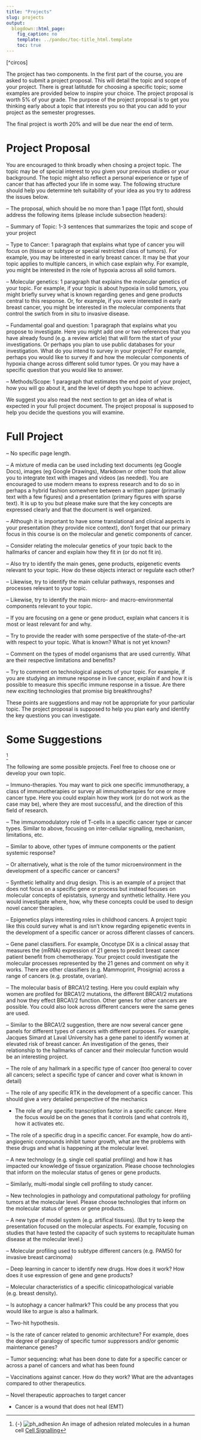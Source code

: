 ```yaml
---
title: "Projects"
slug: projects
output: 
  blogdown::html_page: 
    fig_caption: no
    template: ../pandoc/toc-title_html.template
    toc: true
---
```

[^circos]

The project has two components. In the first part of the course, you are asked to submit
a project proposal. This will detail the topic and scope of your project. There is great latitutde for choosing a specific topic; some examples are provided below to inspire your choice. The project 
proposal is worth $5\%$ of your grade. The purpose of the project proposal is to get you thinking early about a topic that interests you so that you can add to your project as the semester progresses.

The final project is worth 20% and will be due near the end of term.

# Project Proposal

You are encouraged to think broadly when chosing a project topic. The topic may be of special interest to you given your previous studies or your background. The topic might also reflect a personal experience or type of cancer that has affected your life in some way. The following structure should help you determine teh suitability of your idea as you try to address the issues below. 

-- The proposal, which should be no more than 1 page (11pt font), should address the following items (please include subsection headers):

-- Summary of Topic: 1-3 sentences that summarizes the topic and scope of your project

-- Type to Cancer: 1 paragraph that explains what type of cancer you will focus on (tissue or subtype or special restricted class of tumors). For example, you may be interested in early breast cancer. It may be that your topic applies to multiple cancers, in which case explain why. For example, you might be interested in the role of hypoxia across all solid tumors.

-- Molecular genetics: 1 paragraph that explains the molecular genetics of your topic. For example, if your topic is about hypoxia in solid tumors, you might briefly survey what is known regarding genes and gene products central to this response. Or, for example, if you were interested in early breast cancer, you might be interested in the molecular components that control the swtich from in situ to invasive disease.

-- Fundamental goal and question: 1 paragraph that explains what you propose to investigate. Here you might add one or two references that you have already found (e.g. a review article) that will form the start of your investigations. Or perhaps you plan to use public databases for your investigation. What do you intend to survey in your project? For example, perhaps you would like to survey if and how the molecular components of hypoxia change across different solid tumor types.  Or you may have a specific question that you would like to answer.

-- Methods/Scope: 1 paragraph that estimates the end point of your project, how you will go about it, and the level of depth you hope to achieve.

We suggest you also read the next section to get an idea of what is expected in your full project document. The project proposal is supposed to help you decide the questions you will examine.


# Full Project 

-- No specific page length. 

-- A mixture of media can be used including text documents (eg Google Docs), images (eg Google Drawings), Markdown or other tools that allow you to integrate text with images and videos (as needed). You are encouraged to use modern means to express research and to do so in perhaps a hybrid fashion somewhere between a written paper (primarily text with a few figures) and a presentation (primary figures with sparse text). It is up to you but please make sure that the key concepts are expressed clearly and that the document is well organized.

-- Although it is important to have some translational and clinical aspects in your presentation (they provide nice context), don't forget that our primary focus in this course is on the molecular and genetic components of cancer.  

-- Consider relating the molecular genetics of your topic back to the hallmarks of cancer and explain how they fit in (or do not fit in).

-- Also try to identify the main genes, gene products, epigenetic events relevant to your topic. How do these objects interact or regulate each other? 

-- Likewise, try to identify the main cellular pathways, responses and processes relevant to your topic.

-- Likewise, try to identify the main micro- and macro-environmental components relevant to your topic.

-- If you are focusing on a gene or gene product, explain what cancers it is most or least relevant for and why.

-- Try to provide the reader with some perspective of the state-of-the-art with respect to your topic. What is known? What is not yet known? 

-- Comment on the types of model organisms that are used currently. What are their respective limitations and benefits?

-- Try to comment on technological aspects of your topic. For example, if you are studying an immune response in live cancer, explain if and how it is possible to measure this specific immune response in a tissue. Are there new exciting technologies that promise big breakthroughs?

These points are suggestions and may not be appropriate for your particular topic. The project proposal is supposed to help you plan early and identify the key questions you can investigate. 


# Some Suggestions 

[^ph_adhesion]

The following are some possible projects. Feel free to choose one or develop your own topic.


-- Immuno-therapies. You may want to pick one specific immunotherapy, a class of immunotherapies or survey all immunotherapies for one or more cancer type. Here you could explain how they work (or do not work as the case may be), where they are most successful, and the direction of this field of research. 

-- The immunomodulatory role of T-cells in a specific cancer type or cancer types. Similar to above, focusing on  inter-cellular signalling, mechanism, limitations, etc.

-- Similar to above, other types of immune components or the patient systemic response?

-- Or alternatively, what is the role of the tumor microenvironment in the development of a specific cancer or cancers?

-- Synthetic lethality and drug design. This is an example of a project that does not focus on a specific gene or process but instead focuses on molecular concepts of epistatsis, synergy and synthetic lethality. Here you would investigate  where, how,  why  these concepts could be used to design novel cancer therapies.

-- Epigenetics plays interesting roles in childhood cancers. A project topic like this could survey what is and isn't know regarding epigenetic events in the development of a specific cancer or across different classes of cancers.

-- Gene panel classifiers. For example, Oncotype DX is a clinical assay that measures the (mRNA) expression of 21 genes to predict breast cancer patient benefit from chemotherapy. Your project could investigate the molecular processes represented by the 21 genes and comment on why it works. There are other classifiers (e.g. Mammoprint, Prosignia) across a range of cancers (e.g. prostate, ovarian).

-- The molecular basis of BRCA1/2 testing. Here you could explain why women are profiled for BRCA1/2 mutations, the different BRCA1/2 mutations and how they effect BRCA1/2 function. Other genes for other cancers are possible. You could also look across different cancers were the same genes are used.

-- Similar to the BRCA1/2 suggestion, there are now several cancer gene panels for different types of cancers with different purposes. For example, Jacques Simard at Laval University has a gene panel to identify women at elevated risk of breast cancer. An investigation of the genes, their relationship to the hallmarks of cancer and their molecular function would be an interesting project.

-- The role of any hallmark in a specific type of cancer (too general to cover all cancers; select a specific type of cancer and cover what is known in detail)

-- The role of any specific RTK in the development of a specific cancer. This should give a very detailed perspective of the mechanics

- The role of any specific transcription factor in a specific cancer. Here the focus would be on the genes that it controls (and what controls it), how it activates etc. 

-- The role of a specific drug in a specific cancer. For example, how do anti-angiogenic compounds inhibit tumor growth, what are the problems with these drugs and what is happening at the molecular level.

-- A new technology (e.g. single cell spatial profiling) and how it has impacted our knowledge of tissue organization. Please choose technologies that inform on the molecular status of genes or gene products.

-- Similarly, multi-modal single cell profiling to study cancer. 

-- New technologies in pathology and computational pathology for profiling tumors at the molecular level. Please choose technologies that inform on the molecular status of genes or gene products.

-- A new type of model system (e.g. artifical tissues). (But try to keep the presentation focused on the molecular aspects. For example, focusing on studies that have tested the capacity of such systems to recapitulate human disease at the molecular level.)

-- Molecular profiling used to subtype different cancers (e.g. PAM50 for invasive breast carcinoma)

-- Deep learning in cancer to identify new drugs. How does it work? How does it use expression of gene and gene products? 

-- Molecular characteristics of a specific clinicopathological variable (e.g. breast density).

-- Is autophagy a cancer hallmark? This could be any process that you would like to argue is also a hallmark.

--  Two-hit hypothesis.

-- Is the rate of cancer related to genomic architecture? For example, does the degree of paralogy of specific tumor suppressors and/or genomic maintenance genes?

-- Tumor sequencing: what has been done to date for a specific cancer or across a panel of cancers and what has been found

-- Vaccinations against cancer. How do they work? What are the advantages compared to other therapeutics.

-- Novel therapeutic approaches to target cancer


- Cancer is a wound that does not heal (EMT)




[^ph_adhesion]: {-}
  ![ph_adhesion](/images/ph-adhesion.jpg) An image of adhesion related molecules in a human cell [Cell Signalling](https://www.cellsignal.com/pathways/cellular-landscapes/cellular-landscape-adhesion)
